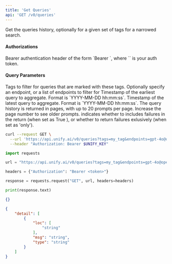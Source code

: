 ```yaml
---
title: 'Get Queries'
api: 'GET /v0/queries'
---
```

Get the queries history, optionally for a given set of tags for a narrowed search.

#### Authorizations

<ParamField header="Authorization" type="string" required="true">
  Bearer authentication header of the form `Bearer <token>`, where `<token>` is your auth token.
</ParamField>

#### Query Parameters

<ParamField query="tags" type="string | array | null" >
Tags to filter for queries that are marked with these tags.
</ParamField>

<ParamField query="endpoints" type="string | array | null" >
Optionally specify an endpoint, or a list of endpoints to filter for
</ParamField>

<ParamField query="start_time" type="string | null" >
Timestamp of the earliest query to aggregate. Format is `YYYY-MM-DD hh:mm:ss`.
</ParamField>

<ParamField query="end_time" type="string | null" >
Timestamp of the latest query to aggregate. Format is `YYYY-MM-DD hh:mm:ss`.
</ParamField>

<ParamField query="page_number" type="integer | null"  default=1>
The query history is returned in pages, with up to 20 prompts per page. Increase the page number to see older prompts.
</ParamField>

<ParamField query="failures" type="boolean | string"  default=false>
indicates whether to includes failures in the return (when set as True ), or whether to return failures exlusively (when set as 'only').
</ParamField>

<RequestExample>

```bash cURL
curl --request GET \
  --url 'https://api.unify.ai/v0/queries?tags=my_tag&endpoints=gpt-4o@openai&start_time=2024-07-12%2004:20:32&end_time=2024-08-12%2004:20:32&page_number=1&failures=False' \
  --header "Authorization: Bearer $UNIFY_KEY"
```

```python Python
import requests

url = "https://api.unify.ai/v0/queries?tags=my_tag&endpoints=gpt-4o@openai&start_time=2024-07-12%2004:20:32&end_time=2024-08-12%2004:20:32&page_number=1&failures=False"

headers = {"Authorization": "Bearer <token>"}

response = requests.request("GET", url, headers=headers)

print(response.text)
```

</RequestExample>
<ResponseExample>

```json 200
{}
```

```json 422
{
    "detail": [
        {
            "loc": [
                "string"
            ],
            "msg": "string",
            "type": "string"
        }
    ]
}
```

</ResponseExample>
